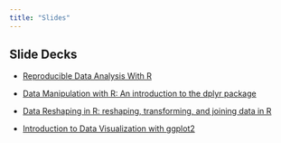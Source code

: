 ```yaml
---
title: "Slides"
---
```


## Slide Decks 

+ [Reproducible Data Analysis With R](https://mjfrigaard.github.io/rep-res-rmarkdown/Index.html)

+ [Data Manipulation with R: An introduction to the dplyr package](https://mjfrigaard.github.io/data-manip-intro/Index.html)

+ [Data Reshaping in R: reshaping, transforming, and joining data in R](https://mjfrigaard.github.io/data-transformations-joins/Index.html)

+ [Introduction to Data Visualization with ggplot2](https://mjfrigaard.github.io/data-viz-intro/Index.html#1)

